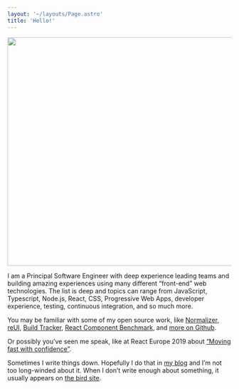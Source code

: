 ```yaml
---
layout: '~/layouts/Page.astro'
title: 'Hello!'
---
```


<div class="not-prose home-profile-img">
	<picture>
		<source srcset="/img/icon-512.avif" type="image/avif" />
		<source srcset="/img/icon-512.webp" type="image/webp" />
		<source srcset="/img/icon-512.png" type="image/png" />
		<img alt="" width="512" height="512" />
	</picture>
</div>

I am a Principal Software Engineer with deep experience leading teams and building amazing experiences using many different “front-end” web technologies. The list is deep and topics can range from JavaScript, Typescript, Node.js, React, CSS, Progressive Web Apps, developer experience, testing, continuous integration, and so much more.

You may be familiar with some of my open source work, like [Normalizer](https://github.com/paularmstrong/normalizr), [reUI](https://reui.dev), [Build Tracker](https://buildtracker.dev), [React Component Benchmark](https://github.com/paularmstrong/react-component-benchmark), and [more on Github](https://github.com/paularmstrong 'Paul Armstrong’s Github profile').

Or possibly you’ve seen me speak, like at React Europe 2019 about [“Moving fast with confidence”](https://www.youtube.com/watch?v=ikn_dBSski8).

Sometimes I write things down. Hopefully I do that in [my blog](/blog) and I’m not too long-winded about it. When I don’t write enough about something, it usually appears on [the bird site](https://twitter.com/paularmstrong).
